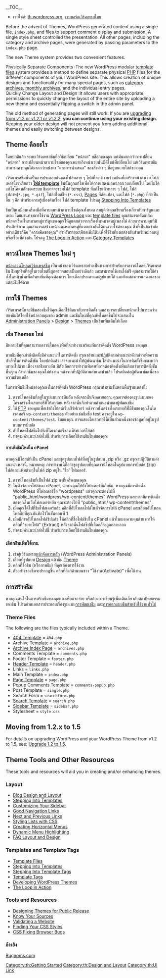 __TOC__
* เวบไซต์: [http://th.wordpress.org th.wordpress.org],  [http://www.wordthai.com เวบบอร์ดเวิร์ดเพรสไทย]

Before the advent of Themes, WordPress generated content using a single file, <tt>index.php</tt>, and files to support comment display and submission. A single style sheet controlled the presentation. All other pages, including the category and archive pages, were generated by passing parameters to the <tt>index.php</tt> page. 

The new Theme system provides two convenient features.  

; Physically Separate Components :The new WordPress modular [[Stepping Into Templates|template files]] system provides a method to define separate physical [[Glossary#PHP|PHP]] files for the different components of your WordPress site. This allows creation of unique designs and functionality for many special pages, such as [[Category Templates|category archives]], [[Creating_an_Archive_Index|monthly archives]], and the individual entry pages.
;Quickly Change Layout and Design :It allows users with appropriate permissions to quickly change the layout of the entire site by uploading a new theme and essentially flipping a switch in the admin panel.

The old method of generating pages will still work. If you are [[Upgrade_1.2_to_1.5|upgrading from v1.2 or v1.2.1 or v1.2.2]], '''you can continue using your existing design'''.  Keeping your older design will not prevent you from adding additional themes and easily switching between designs. 

==Theme คืออะไร==

โดยปกติแล้ว ระบบเวิร์ดเพรสธีมคือวิธีเปลี่ยน "หน้าตา" บล็อกของคุณ  แต่มันมากกว่าการเปลี่ยน "หน้าตา"  การเปลี่ยนหน้าตาเวบไซต์ของคุณหมายถึงหน้าเวบนั้นมีดีไซน์ที่เปลี่ยนไป   แต่เวิร์ดเพรสธีมสามารถควบคุมได้มากกว่าหน้าตา "และการนำเสนอ" ของสิ่งต่าง ๆ ที่อยู่บนเวบไซต์ของคุณ

เวิร์ดเพรสธีมนั้นเป็นการประกอบกันของไฟล์หลาย ๆ ไฟล์ที่จะทำงานร่วมกันเพื่อสร้างหน้าตาเวบ  ไฟล์เหล่านี้เราเรียกว่า  [[Templates|'''ไฟล์ template''']] ธีมนั้นถูกแก้ไขเพื่อให้การแสดงผลหน้าตาเวบเปลี่ยนไป  โดยไม่ได้แก้ไขโค๊ดหลักของระบบ  ธีมอาจจะรวมไฟล์ template ที่แก้ไขแล้วหลาย ๆ ไฟล์, ไฟล์รูปภาพ(<tt>*.jpg</tt>, <tt>*.gif</tt>), ไฟล์สไตล์ชีท (<tt>*.css</tt>), [[Pages]] ที่ดัดแปลง, และไฟล์ (<tt>*.php</tt>) ที่จำเป็นอื่น ๆ อีก  สำหรับความรู้เบื้องต้นเรื่อง ไฟล์ template โปรดดู [[Stepping Into Templates]]

ธีมเป็นเหมือนเครื่องมือที่ควบคุมหน้าตาเวบไซต์คุณทั้งหมด  สมมุติว่าคุณเขียนเรื่องเกี่ยวกับการ์ตูนและเพลง  โดยผ่านทางการใช้งาน [[The Loop|WordPress Loop]] และ [[Templates|template files]]  คุณสามารถดัดแปลงหน้าตาเรื่องในหมวดหมู่การ์ตูนของคุณให้ดูแตกต่างจากเรื่องในหมวดหมู่เพลงได้  ด้วยการควบคุมที่มีประสิทธิภาพ  คุณสามารถสร้างหน้าและหมวดหมู่ที่แตกต่างกันได้บนเวบไซต์ของคุณ  สิ่งที่เป็นข้อจำกัดอย่างเดียวก็คือ "ความคิดของคุณ"  สำหรับรายละเอียดเพิ่มเิติมเพื่อใช้ธีมที่แตกต่างกันสำหรับหมวดหมู่หรือเรื่องที่ต่างกัน  โปรดดู [[The Loop in Action]] และ [[Category Templates]]

==ดาวน์โหลด Themes ใหม่ ๆ ==

[http://wordpress.org/extend/themes/  หน้าดาวน์โหลดเวิร์ดเพรสธีม]  เป็นหน้าของเวิร์ดเพรสอย่างเป็นทางการสำหรับการดาวน์โหลดเวิร์ดเพรสธีม  ธีมทุกธีมที่อยู่ในเวบไซต์นี้ถูกตรวจสอบเป็นอย่างดีแล้ว  และสามารถใช้งานได้ฟรี   คุณสามารถใช้คำสั่งในหน้านั้นเพื่อค้นหาธีมที่คุณต้องการ  โดยเลือกประเภทและรูปแบบได้  และยังแสดงการแสดงผลของแต่ละธีมได้ด้วย

==การใช้ Themes==

เวิร์ดเพรสนั้นจะมีธีมสองธีมให้คุณเลือกใช้ติดมากับการติดตั้ง  คุณสามารถเปลี่ยนหน้าตาไปมาระหว่างสองธีมได้โดยใช้หน้าควบคุมของ admin และธีมใหม่ที่คุณอัพโหลดขึ้นไปจะแสดงใน [[Administration Panels]] > [[Administration_Panels#Design_-_Change_the_Look_of_your_Blog|Design]] > [[Administration_Panels#Themes|Themes]] เป็นธีมเพิ่มเติมให้เลือก
===เพิ่ม Themes ใหม่===

มีหลายธีมที่คุณสามารถดาวน์โหลด เพื่อที่จะทำงานพร้อมกับการติดตั้ง WordPress ของคุณ

หากธีมที่คุณกำลังติดตั้งมีคำแนะนำในการติดตั้ง กรุณาอ่านและปฏิบัติตามคำแนะนำดังกล่าวเพื่อความสำเร็จในการติดตั้งธีม โดยปกติแล้ว เราจะแนะนำให้ผู้พัฒนาธีม ใส่คำแนะนำในการติดตั้งธีมของพวกเขาลงไปด้วย เนื่องจากธีมบางอัน มีตัวเลือกการทำงานพิเศษที่อาจต้องติดตั้งเพิ่มเติมกว่าการติดตั้งขั้นพื้นฐาน ถ้าหากธีมของคุณไม่ทำงาน หลังจากที่ปฏิบัติตามคำแนะนำแล้ว โปรดติดต่อผู้พัฒนาธีมเพื่อขอความช่วยเหลือ


ในการเพิ่มธีมใหม่ของคุณลงในการติดตั้ง WordPress กรุณาทำตามขั้นตอนพื้นฐานเหล่านี้:
# ดาวน์โหลดธีมที่อยู่ในรูปแบบการบีบอัด หลังจากนั้นจึงคลายออก. คุณอาจต้องคงรูปแบบของโครงสร้างไดเรกทอรีที่ให้มาก่อน หลังจากนั้นจึงทำตามคำแนะนำของผู้พัฒนาธีม
# ใช้ [[FTP]] ของคุณเพื่อเข้าถึงโฮสต์เว็บเซิร์ฟเวอร์ หลังจากนั้นสร้างไดเรกทอรีที่มีธีมของคุณในไดเรคทอรี <tt>wp-content/themes</tt> ตัวอย่างเช่นธีมชื่อ test ควรอยู่ใน <tt>wp-content/themes/test</tt>. ธีมของคุณ อาจแสดงไดเรกทอรีนี้เป็นส่วนหนึ่งของข้อมูลที่อยู่ในรูปแบบการบีบอัด
# อัปโหลดไฟล์ธีมไปยังที่ไดเรกทอรีของเซิร์ฟเวอร์โฮสต์
# ทำตามคำแนะนำต่อไปนี้ สำหรับการเลือกใช้งานธีมใหม่ของคุณ

====การเพิ่มธีมใหม่ใน cPanel====
หากคุณมีโฮสต์ทีเป็น cPanel และชุดรูปแบบไฟล์ที่อยู่ในรูปแบบ .zip หรือ .gz กรุณาปฏิบัติตามคำแนะนำเหล่านี้. 
หมายเหตุ: การทำงานนี้ถือว่าชุดรูปแบบที่คุณดาวน์โหลดในรูปแบบการบีบอัด (zip) ไฟล์และแฟ้มต่างๆในไฟล์ zip อยู่ใน 'ชื่อ' โฟลเดอร์.
# ดาวน์โหลดธีมที่เป็นไฟล์ zip ลงที่เครื่องของคุณ
# ในตัวจัดการไฟล์ของ cPanel, นำทางคุณไปยังโฟลเดอร์ที่เก็บธีม. หากคุณมีการติดตั้ง WordPress ที่โฟลเดอร์ชื่อ "wordpress" แล้วคุณจะต้องไปที่ "public_html/wordpress/wp-content/themes" WordPress และหากมีการติดตั้งของคุณในเว็บโฟลเดอร์หลัก คุณจะต้องไปที่ "public_html/ wp-content/themes"
# เมื่อคุณได้ไปที่ธีมโฟลเดอร์แล้ว คลิกที่อัปโหลดไฟล์ในตัวจัดการไฟล์ cPanel  และเลือกอัปโหลดไฟล์ซิปที่คุณบันทึกไว้ในขั้นตอนที่ 1
# เมื่อมีการอัปโหลดไฟล์ซิปแล้ว ให้คลิกที่ชื่อไฟล์ซิปใน cPanel แล้วในแผงควบคุมด้านขวาให้คลิกที่"ขยายไฟล์" (Extract) หลังจากนั้นไฟล์ซิปที่เลือกก็จะถูกคลายออก
# ทำตามคำแนะนำต่อไปนี้ สำหรับการเลือกใช้งานธีมใหม่ของคุณ

===เลือกธีมเพื่อใช้งาน===

# เข้าสู่เวิร์ดเพรส[[หน้าจัดการหลัก]] (WordPress Administration Panels)
# เลือกที่รูปแบบ [[Design]] แล้วธีม [[Theme]] 
# คลิกที่ชื่อธีม (หรือภาพธีม) ที่คุณต้องการใช้งาน
# ตัวอย่างของธีมจะปรากฏขึ้น คลิกที่ลิงก์ด้านบนขวา "ใช้งาน(Activate)" เพื่อใช้งาน

==การสร้างธีม==
หากคุณสนใจในการสร้างธีมของคุณเองเพื่อแจกจ่าย หรือต้องการเรียนรู้เพิ่มเติมเกี่ยวกับสถาปัตยกรรมของธีม โปรดอ่านเอกสารประกอบเรื่องรูปแบบ[[การพัฒนาธีม]] และ[[การออกแบบธีมสำหรับใช้งานทั่วไป]]

===Theme Files===

The following are the files typically included within a Theme.

*[[Creating_an_Error_404_Page|404 Template]] = <tt>404.php</tt>
*Archive Template = <tt>archive.php</tt>
*[[Creating_an_Archive_Index|Archive Index Page]] = <tt>archives.php</tt>
*Comments Template = <tt>comments.php</tt>
*Footer Template = <tt>footer.php</tt>
*[[Designing Headers|Header Template]] = <tt>header.php</tt>
*Links = <tt>links.php</tt>
*Main Template = <tt>index.php</tt>
*[[Pages|Page Template]] = <tt>page.php</tt>
*Popup Comments Template = <tt>comments-popup.php</tt>
*Post Template = <tt>single.php</tt>
*Search Form = <tt>searchform.php</tt>
*[[Creating a Search Page|Search Template]] = <tt>search.php</tt>
*[[Customizing Your Sidebar|Sidebar Template]] = <tt>sidebar.php</tt>
*Stylesheet = <tt>style.css</tt>

== Moving from 1.2.x to 1.5 == <span id="Moving 1.2.x to 1.5"></span>

For details on upgrading WordPress and your WordPress Theme from v1.2 to 1.5, see: [[Upgrade_1.2_to_1.5|Upgrade 1.2 to 1.5]].

==Theme Tools and Other Resources==

These tools and resources will aid you in creating and/or enhancing themes.

===Layout===

* [[Blog Design and Layout]]
* [[Stepping Into Templates]]
* [[Customizing Your Sidebar]]
* [[Good Navigation Links]]
* [[Next and Previous Links]]
* [[Styling Lists with CSS]]
* [[Creating Horizontal Menus]]
* [[Dynamic Menu Highlighting]]
* [[FAQ Layout and Design|FAQ Layout and Design]]

===Templates and Template Tags===

* [[Templates|Template Files]]
* [[Stepping Into Templates]]
* [[Stepping Into Template Tags]]
* [[Template Tags]]
* [[Theme Development|Developing WordPress Themes]]
* [[The Loop in Action]]

===Tools and Resources===

* [[Designing Themes for Public Release]]
* [[Know Your Sources]]
* [[Validating a Website]]
* [[Finding Your CSS Styles]]
* [[CSS Fixing Browser Bugs]]

===อ้างอิง===
[http://www.bugnoms.com Bugnoms.com]

[[Category:th:Getting Started]]
[[Category:th:Design and Layout]]
[[Category:th:UI Link]]